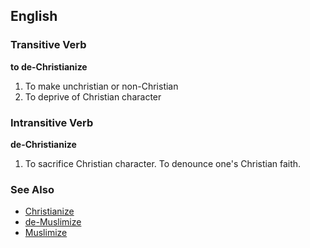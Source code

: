 ==English==

===Transitive Verb===
'''to de-Christianize'''

#To make unchristian or non-Christian
#To deprive of Christian character

===Intransitive Verb===
'''de-Christianize'''

#To sacrifice Christian character. To denounce one's Christian faith.

===See Also===
*[[Christianize]]
*[[de-Muslimize]]
*[[Muslimize]]
